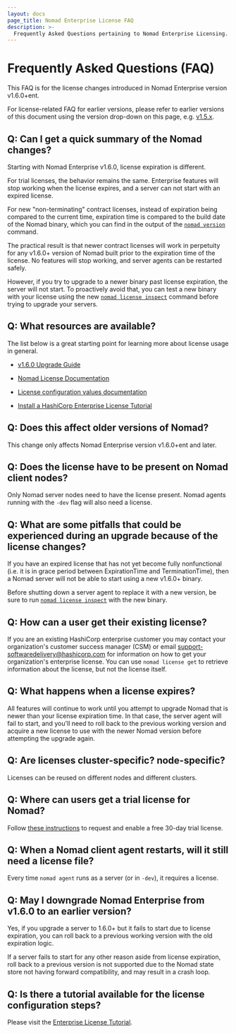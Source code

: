 ```yaml
---
layout: docs
page_title: Nomad Enterprise License FAQ
description: >-
  Frequently Asked Questions pertaining to Nomad Enterprise Licensing.
---
```


# Frequently Asked Questions (FAQ)

This FAQ is for the license changes introduced in Nomad Enterprise version v1.6.0+ent.

For license-related FAQ for earlier versions, please refer to earlier versions of this document
using the version drop-down on this page, e.g. [v1.5.x](/nomad/docs/v1.5.x/enterprise/license/faq).

## Q: Can I get a quick summary of the Nomad changes?

Starting with Nomad Enterprise v1.6.0, license expiration is different.

For trial licenses, the behavior remains the same.  Enterprise features will stop working
when the license expires, and a server can not start with an expired license.

For new "non-terminating" contract licenses, instead of expiration being compared to the current time,
expiration time is compared to the build date of the Nomad binary, which you can find in the output of the
[`nomad version`](/nomad/commands/version) command.

The practical result is that newer contract licenses will work in perpetuity for any v1.6.0+ version of Nomad
built prior to the expiration time of the license.  No features will stop working,
and server agents can be restarted safely.

However, if you try to upgrade to a newer binary past license expiration, the server will not start.
To proactively avoid that, you can test a new binary with your license using the new
[`nomad license inspect`][license inspect] command
before trying to upgrade your servers.

## Q: What resources are available?

The list below is a great starting point for learning more about license usage in general.

- [v1.6.0 Upgrade Guide](/nomad/docs/upgrade/upgrade-specific#enterprise-license-validation-with-builddate)

- [Nomad License Documentation](/nomad/docs/enterprise/license)

- [License configuration values documentation](/nomad/docs/configuration/server#license_path)

- [Install a HashiCorp Enterprise License Tutorial](/nomad/tutorials/enterprise/hashicorp-enterprise-license)

## Q: Does this affect older versions of Nomad?

This change only affects Nomad Enterprise version v1.6.0+ent and later.

## Q: Does the license have to be present on Nomad client nodes?

Only Nomad server nodes need to have the license present.
Nomad agents running with the `-dev` flag will also need a license.

## Q: What are some pitfalls that could be experienced during an upgrade because of the license changes?

If you have an expired license that has not yet become fully nonfunctional
(i.e. it is in grace period between ExpirationTime and TerminationTime),
then a Nomad server will not be able to start using a new v1.6.0+ binary.

Before shutting down a server agent to replace it with a new version,
be sure to run [`nomad license inspect`][license inspect] with the new binary.

## Q: How can a user get their existing license?

If you are an existing HashiCorp enterprise customer you may contact your organization's customer success manager (CSM) or email support-softwaredelivery@hashicorp.com for information on how to get your organization's enterprise license.
You can use `nomad license get` to retrieve information about the license, but not the license itself.

## Q: What happens when a license expires?

All features will continue to work until you attempt to upgrade Nomad that is newer than your license expiration time.
In that case, the server agent will fail to start, and you'll need to roll back to the previous working version
and acquire a new license to use with the newer Nomad version before attempting the upgrade again.

## Q: Are licenses cluster-specific? node-specific?

Licenses can be reused on different nodes and different clusters.

## Q: Where can users get a trial license for Nomad?

Follow [these instructions](/nomad/tutorials/enterprise/hashicorp-enterprise-license#request-a-trial-license) to request and enable a free 30-day trial license.

## Q: When a Nomad client agent restarts, will it still need a license file?

Every time `nomad agent` runs as a server (or in `-dev`), it requires a license.

## Q: May I downgrade Nomad Enterprise from v1.6.0 to an earlier version?

Yes, if you upgrade a server to 1.6.0+ but it fails to start due to license expiration,
you can roll back to a previous working version with the old expiration logic.

If a server fails to start for any other reason aside from license expiration,
roll back to a previous version is not supported due to the Nomad state store
not having forward compatibility, and may result in a crash loop.

## Q: Is there a tutorial available for the license configuration steps?
Please visit the [Enterprise License Tutorial](/nomad/tutorials/enterprise/hashicorp-enterprise-license).

[license inspect]: /nomad/commands/license/inspect
